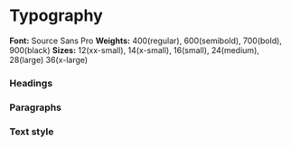 
<Meta title="Design System/Typography"/>

# Typography

**Font:** Source Sans Pro
**Weights:** 400(regular), 600(semibold), 700(bold), 900(black)
**Sizes:** 12(xx-small), 14(x-small), 16(small), 24(medium), 28(large) 36(x-large)

### Headings

<Typeset
  fontSizes={[typography.size.l1]}
  fontWeight={typography.weight.bold}
  sampleText="H1 Heading 1"
/>
<Typeset
  fontSizes={[typography.size.m3]}
  fontWeight={typography.weight.bold}
  sampleText="H2 Heading 2"
/>
<Typeset
  fontSizes={[typography.size.m2]}
  fontWeight={typography.weight.bold}
  sampleText="H3 Heading 3"
/>
<Typeset
  fontSizes={[typography.size.s3]}
  fontWeight={typography.weight.bold}
  sampleText="H4 Heading 4"
/>

### Paragraphs

<Typeset
  fontSizes={[typography.size.s3]}
  fontWeight={typography.weight.regular}
  sampleText="Lorem ipsum dolor sit amet, consectetur adipiscing elit. Pellentesque pulvinar elit lacus, a aliquam ante efficitur sit amet. "
/>
<Typeset
  fontSizes={[typography.size.s2]}
  fontWeight={typography.weight.regular}
  sampleText="Lorem ipsum dolor sit amet, consectetur adipiscing elit. Pellentesque pulvinar elit lacus, a aliquam ante efficitur sit amet. "
/>
<Typeset
  fontSizes={[typography.size.s1]}
  fontWeight={typography.weight.regular}
  sampleText="Lorem ipsum dolor sit amet, consectetur adipiscing elit. Pellentesque pulvinar elit lacus, a aliquam ante efficitur sit amet. "
/>

### Text style

<Typeset
  fontSizes={[typography.size.s3]}
  fontWeight={typography.weight.regular}
  sampleText="Lorem ipsum dolor sit amet, consectetur adipiscing elit. Pellentesque pulvinar elit lacus, a aliquam ante efficitur sit amet. "
/>
<Typeset
  fontSizes={[typography.size.s3]}
  fontWeight={typography.weight.semibold}
  sampleText="Lorem ipsum dolor sit amet, consectetur adipiscing elit. Pellentesque pulvinar elit lacus, a aliquam ante efficitur sit amet. "
/>
<Typeset
  fontSizes={[typography.size.s3]}
  fontWeight={typography.weight.bold}
  sampleText="Lorem ipsum dolor sit amet, consectetur adipiscing elit. Pellentesque pulvinar elit lacus, a aliquam ante efficitur sit amet. "
/>
<Typeset
  fontSizes={[typography.size.s3]}
  fontWeight={typography.weight.black}
  sampleText="Lorem ipsum dolor sit amet, consectetur adipiscing elit. Pellentesque pulvinar elit lacus, a aliquam ante efficitur sit amet. "
/>